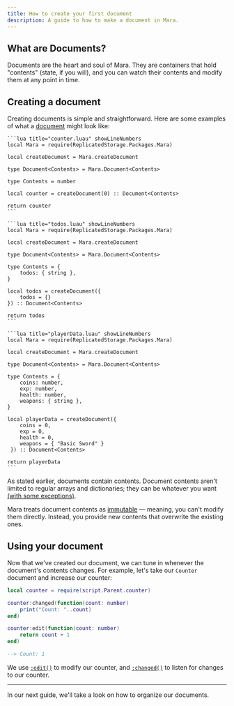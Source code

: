 ```yaml
---
title: How to create your first document
description: A guide to how to make a document in Mara.
---
```



## What are Documents?

Documents are the heart and soul of Mara. They are containers that hold "contents" (state, if you will), and you can watch their contents and modify them at any point in time.

## Creating a document

Creating documents is simple and straightforward. Here are some examples of what a [document](/mara/reference/create-document/document) might look like:

<Tabs>

<TabItem label = "Counter" icon = "up-caret">

    ```lua title="counter.luau" showLineNumbers
    local Mara = require(ReplicatedStorage.Packages.Mara)

    local createDocument = Mara.createDocument

    type Document<Contents> = Mara.Document<Contents>

    type Contents = number

    local counter = createDocument(0) :: Document<Contents>

    return counter
    ```

</TabItem>

<TabItem label = "Todos" icon = "approve-check">

    ```lua title="todos.luau" showLineNumbers
    local Mara = require(ReplicatedStorage.Packages.Mara)

    local createDocument = Mara.createDocument

    type Document<Contents> = Mara.Document<Contents>

    type Contents = {
        todos: { string },
    }

    local todos = createDocument({
        todos = {}
    }) :: Document<Contents>

    return todos
    ```

</TabItem>

<TabItem label = "Player Data" icon = "open-book">

    ```lua title="playerData.luau" showLineNumbers
    local Mara = require(ReplicatedStorage.Packages.Mara)

    local createDocument = Mara.createDocument

    type Document<Contents> = Mara.Document<Contents>

    type Contents = {
        coins: number,
        exp: number,
        health: number,
        weapons: { string },
    }

    local playerData = createDocument({
        coins = 0,
        exp = 0,
        health = 0,
        weapons = { "Basic Sword" }
     }) :: Document<Contents>

    return playerData
    ```

</TabItem>
</Tabs>

As stated earlier, documents contain contents. Document contents aren't limited to regular arrays and dictionaries; they can be whatever you want [(with some exceptions)](/mara/reference/create-document/#returns).

Mara treats document contents as [immutable](https://en.wikipedia.org/wiki/Immutable_object) — meaning, you can't modify them directly. Instead, you provide new contents that overwrite the existing ones.

## Using your document

Now that we've created our document, we can tune in whenever the document's contents changes. For example, let's take our `Counter` document and increase our counter:

```lua showLineNumbers
local counter = require(script.Parent.counter)

counter:changed(function(count: number)
    print("Count: "..count)
end)

counter:edit(function(count: number)
    return count + 1
end)
```

```lua
--> Count: 1
```

We use [`:edit()`](/mara/reference/create-document/document/#editmakechanges-path) to modify our counter, and [`:changed()`](/mara/reference/create-document/document/#changedcallback) to listen for changes to our counter.

---

In our next guide, we'll take a look on how to organize our documents.
